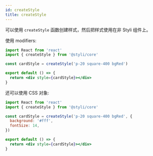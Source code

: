 ```yaml
---
id: createStyle
title: createStyle
---
```


可以使用 `createStyle` 函数创建样式，然后把样式使用在非 Styli 组件上。

使用 modifiers:

```jsx
import React from 'react'
import { createStyle } from '@styli/core'

const cardStyle = createStyle('p-20 square-400 bgRed')

export default () => {
  return <div style={cardStyle}></div>
}
```

还可以使用 CSS 对象:

```jsx
import React from 'react'
import { createStyle } from '@styli/core'

const cardStyle = createStyle('p-20 square-400 bgRed', {
  background: '#fff',
  fontSize: 14,
})

export default () => {
  return <div style={cardStyle}></div>
}
```

